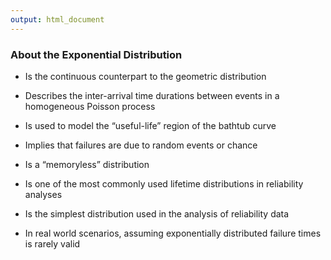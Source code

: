```yaml
---
output: html_document
---
```


<h3>About the Exponential Distribution</h3>

- Is the continuous counterpart to the geometric distribution

- Describes the inter-arrival time durations between events in a homogeneous Poisson process

- Is used to model the "useful-life" region of the bathtub curve

- Implies that failures are due to random events or chance

- Is a "memoryless" distribution

- Is one of the most commonly used lifetime distributions in reliability analyses

- Is the simplest distribution used in the analysis of reliability data

- In real world scenarios, assuming exponentially distributed failure times is rarely valid

